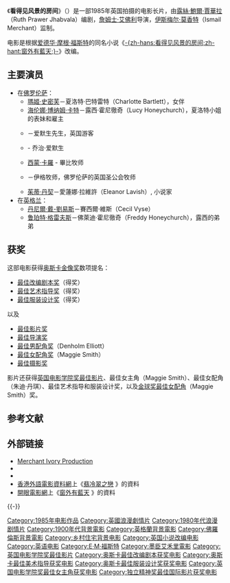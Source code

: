 {{noteTA
|T=zh-hans:看得见风景的房间 (电影);zh-hk:翡冷翠之戀;zh-tw:窗外有藍天 (電影);
|G1=Show
|G2=Movie
|1=zh-hans:看得见风景的房间;zh-hk:翡冷翠之戀;zh-tw:窗外有藍天;
|2=zh-hans:夏洛特;zh-hk:夏洛蒂;zh-tw:夏綠蒂;
|3=zh-hans:伊斯梅尔·莫香特; zh-hk:伊斯麥·墨臣; zh-cn:伊斯梅尔·莫尔昌特; zh-tw:伊斯曼·墨詮;
|4=zh-hk:占士·艾禾里; zh-tw:詹姆斯·艾佛利; zh-cn:詹姆斯·伊沃里;
|5=zh-cn:丹尼尔·戴-刘易斯; zh-tw:丹尼爾·戴-路易斯; zh-hk:丹尼爾·路易斯;
}}
{{Infobox Film
| name           = 看得见风景的房间
| original_name  = ''A Room with a View''
| hk_name        = 翡冷翠之戀
| tw_name        = 窗外有藍天
| cn_name        = 看得见风景的房间
| image          = Room with a view movie.jpg
| caption        = 
| director       = [[詹姆士·艾佛利|詹姆士·艾佛利]]
| producer       = [[伊斯梅尔·莫香特|伊斯梅尔·莫香特]]
| writer         = [[露絲·鮑爾·賈華拉|露絲·鮑爾·賈華拉]]<br />[[E·M·福斯特|E·M·福斯特]]（[[看得见风景的房间|原著]]）
| starring       =[[瑪姬·史密芙|瑪姬·史密芙]]<br />[[海伦娜·博纳姆·卡特|海伦娜·博纳姆·卡特]]<br />{{link-en|丹荷·艾略|Denholm Elliott}}<br />{{link-en|朱利安·山德斯|Julian Sands}}<br />[[丹尼爾·戴-劉易斯|丹尼爾·戴-劉易斯]]<br />[[茱蒂·丹契|茱蒂·丹契]]
| music          =Richard Robbins（配樂）<br />Giacomo Puccini（Kiri Te Kanawa演唱）
| cinematography = Tony Pierce-Roberts  
| editing        = [[Humphrey_Dixon|Humphrey Dixon]]
| studio         = [[墨臣艾禾里製片|-{zh-tw:默臣艾佛利;zh-hk:墨臣艾禾里;zh-cn:墨香特伊沃里;}-製片]]（Merchant Ivory）
| distributor    = Curzon（英國）<br />Cinecom（美國）
| released       = {{flagicon|UK}} 1985年12月13日（首映）<br /> 1986年4月11日 (wide)<br />{{flagicon|USA}} 1986年3月7日（紐約）<br />1986年3月23日 (limited)<br />{{flagicon|British Hong Kong}} 1987年<br />{{flagicon|ROC}} 2012年7月20日（重映）<ref>{{cite web|url=https://tw.movies.yahoo.com/movieinfo_main.html/id=4352|title=《窗外有藍天》於「Yahoo!奇摩電影」|access-date=2016-11-14|archive-date=2016-11-15|archive-url=https://web.archive.org/web/20161115071737/https://tw.movies.yahoo.com/movieinfo_main.html/id=4352|dead-url=no}}</ref>
| runtime        = 117分鐘
| language       = 英语
| country        = {{英國電影}}
| budget         = $3百萬
| gross          = $20,966,644
| imdb_id        = 0091867
}}
《'''看得见风景的房间'''》（{{lang-en|'''''A Room with a View'''''}}）是一部1985年英国拍摄的电影长片，由[[露絲·鮑爾·賈華拉|露絲·鮑爾·賈華拉]]（Ruth Prawer Jhabvala）编剧，[[詹姆士·艾佛利|詹姆士·艾佛利]]导演，[[伊斯梅尔·莫香特|伊斯梅尔·莫香特]]（Ismail Merchant）监制。

电影是根据[[E·M·福斯特|爱德华·摩根·福斯特]]的同名小说《[[看得见风景的房间|-{zh-hans:看得见风景的房间;zh-hant:窗外有藍天;}-]]》改编。

== 主要演员 ==
* 在[[佛罗伦萨|佛罗伦萨]]：
** [[瑪姬·史密芙|瑪姬·史密芙]]－夏洛特·巴特雷特（Charlotte Bartlett），女伴
** [[海伦娜·博纳姆·卡特|海伦娜·博纳姆·卡特]]－露西·霍尼徹奇（Lucy Honeychurch），夏洛特小姐的表妹和雇主
** {{link-en|丹荷·艾略|Denholm Elliott}}－爱默生先生，英国游客
** {{link-en|朱利安·山德斯|Julian Sands}} - 乔治·爱默生
** [[西蒙·卡羅|西蒙·卡羅]] - 畢比牧师
** {{link-en|派得崔克·哥得費|Patrick Godfrey}}－伊格牧师，佛罗伦萨的英国圣公会牧师
** [[茱蒂·丹契|茱蒂·丹契]]－愛蓮娜·拉維許（Eleanor Lavish）, 小说家
* 在[[英格兰|英格兰]]：
** [[丹尼爾·戴-劉易斯|丹尼爾·戴-劉易斯]]－賽西爾·維斯（Cecil Vyse）
** [[鲁珀特·格雷夫斯|鲁珀特·格雷夫斯]]－佛萊迪·霍尼徹奇（Freddy Honeychurch），露西的弟弟

== 获奖 ==
这部电影获得[[奥斯卡金像奖|奥斯卡金像奖]]数项提名：
* [[奥斯卡最佳改编剧本奖|最佳改编剧本奖]]（得奖）
* [[奥斯卡最佳艺术指导奖|最佳艺术指导奖]]（得奖）
* [[奥斯卡最佳服装设计奖|最佳服装设计奖]]（得奖）

以及
* [[奥斯卡最佳影片奖|最佳影片奖]]
* [[奥斯卡最佳导演奖|最佳导演奖]]
* [[奥斯卡最佳男配角奖|最佳男配角奖]]（Denholm Elliott）
* [[奥斯卡最佳女配角奖|最佳女配角奖]]（Maggie Smith）
* [[奥斯卡最佳摄影奖|最佳摄影奖]]

影片还获得[[英国电影学院奖最佳影片|英国电影学院奖最佳影片]]、最佳女主角（Maggie Smith）、最佳女配角（朱迪·丹琪）、最佳艺术指导和服装设计奖，以及[[金球奖最佳女配角|金球奖最佳女配角]]（Maggie Smith）奖。

== 参考文献 ==
{{Reflist}}

== 外部链接 ==
* [http://merchantivory.com/roomview.html Merchant Ivory Production] {{Wayback|url=http://merchantivory.com/roomview.html |date=20130510065334 }}
* {{imdb title|id=0091867|title=A Room with a View}}
* {{douban|1293926}}
* [[香港外語電影資料網|香港外語電影資料網]]上《[http://playitagain.info/site/1987/room-with-a-view-a/ 翡冷翠之戀] {{Wayback|url=http://playitagain.info/site/1987/room-with-a-view-a/ |date=20190819045707 }}》的資料 {{zh-hk}}
* [[開眼電影網|開眼電影網]]上《[http://app2.atmovies.com.tw/film/fAen50091867/ 窗外有藍天] {{Wayback|url=http://app2.atmovies.com.tw/film/fAen50091867/ |date=20200806163055 }}》的資料 {{zh-tw}}

{{-}}
{{s-start}}
{{s-ach}}
{{succession box
|before = 开罗的紫玫瑰
|after = 恋恋山城（Jean de Florette）
|title = 英国电影学院奖最佳影片奖
|years = 1987
}}
{{s-end}}
{{独立精神奖最佳国际影片}}
{{英国电影学院奖最佳影片}}
{{DEFAULTSORT:Room with a View, A}}
[[Category:1985年电影作品|Category:1985年电影作品]]
[[Category:英國浪漫劇情片|Category:英國浪漫劇情片]]
[[Category:1980年代浪漫剧情片|Category:1980年代浪漫剧情片]]
[[Category:1900年代背景電影|Category:1900年代背景電影]]
[[Category:英格蘭背景電影|Category:英格蘭背景電影]]
[[Category:佛羅倫斯背景電影|Category:佛羅倫斯背景電影]]
[[Category:乡村住宅背景电影|Category:乡村住宅背景电影]]
[[Category:英国小说改编电影|Category:英国小说改编电影]]
[[Category:英语电影|Category:英语电影]]
[[Category:E·M·福斯特|Category:E·M·福斯特]]
[[Category:墨臣艾禾里電影|Category:墨臣艾禾里電影]]
[[Category:英国电影学院奖最佳影片|Category:英国电影学院奖最佳影片]]
[[Category:奥斯卡最佳改编剧本获奖电影|Category:奥斯卡最佳改编剧本获奖电影]]
[[Category:奥斯卡最佳美术指导获奖电影|Category:奥斯卡最佳美术指导获奖电影]]
[[Category:奥斯卡最佳服装设计奖获奖电影|Category:奥斯卡最佳服装设计奖获奖电影]]
[[Category:英国电影学院奖最佳女主角获奖电影|Category:英国电影学院奖最佳女主角获奖电影]]
[[Category:独立精神奖最佳国际影片获奖电影|Category:独立精神奖最佳国际影片获奖电影]]